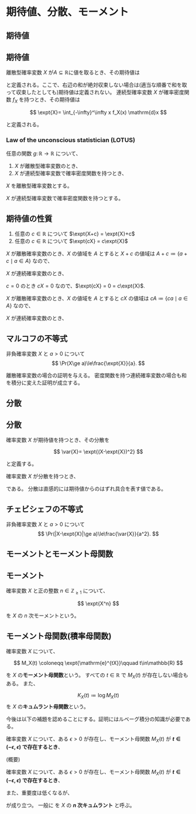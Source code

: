 # 期待値、分散、モーメント

## 期待値

::: {#def-exp}
## 期待値

離散型確率変数 $X$ が$A\subseteq\mathbb{R}$に値を取るとき、その期待値は

\begin{align*}
\expt{X} &= \sum_{\omega \in \Omega} X(\omega) P(\{\omega\})\\
&= \sum_{x\in A} x P(\{\omega\mid X(\omega)=x\})\\
&= \sum_{x\in A} x \Pr(X=x)\\
&= \sum_{x\in A} x f_X(x)
\end{align*}

と定義される。ここで、右辺の和が絶対収束しない場合は(適当な順番で和を取って収束したとしても)期待値は定義されない。
連続型確率変数 $X$ が確率密度関数 $f_X$ を持つとき、その期待値は

$$
\expt{X}= \int_{-\infty}^\infty x f_X(x) \mathrm{d}x
$$

と定義される。
:::

::: {#lem-exp}
### Law of the unconscious statistician (LOTUS)
任意の関数 $g\colon\mathbb{R}\to\mathbb{R}$ について、

1. $X$ が離散型確率変数のとき、
\begin{align*}
\expt{g(X)} &= \sum_{x} g(x) f_X(x).
\end{align*}
1. $X$ が連続型確率変数で確率密度関数を持つとき、
\begin{align*}
\expt{g(X)} &= \int_{-\infty}^\infty g(x) f_X(x) \mathrm{d}x.
\end{align*}
:::
::: {.proof}
$X$ を離散型確率変数とする。
\begin{align*}
\expt{g(X)}
&= \sum_{x} x f_{g(X)}(x)\\
&= \sum_{x} x \Pr(g(X) = x)\\
&= \sum_{x} x \Pr(\{\omega\in\Omega\mid g(X(\omega)) = x\})\\
&= \sum_{x} x \Pr\left(\bigcup_{y\in\mathrm{Image}(X)\colon\, g(y) = x}\{\omega\in\Omega\mid X(\omega) = y\}\right)\\
&= \sum_{x}\sum_{y\in\mathrm{Image}(X)\colon\, g(y) = x} x \Pr\left(\{\omega\in\Omega\mid X(\omega) = y\}\right)\\
&= \sum_{y\in\mathrm{Image}(X)} g(y) f_X(y)
\end{align*}

$X$ が連続型確率変数で確率密度関数を持つとする。
\begin{align*}
\expt{g(X)}
&= \int_{-\infty}^\infty x f_{g(X)}(x)\mathrm{d}x\\
\end{align*}
:::

::: {#lem-exp}
## 期待値の性質

1. 任意の $c\in\mathbb{R}$ について $\expt{X+c} = \expt{X}+c$
1. 任意の $c\in\mathbb{R}$ について $\expt{cX} = c\expt{X}$
:::
::: {.proof}

$X$ が離散確率変数のとき、$X$ の値域を $A$ とすると $X+c$ の値域は $A+c\coloneqq\{a+c\mid a\in A\}$ なので、
\begin{align*}
\expt{X+c} &= \sum_{x\in A+c} x f_{X+c}(x)\\
&= \sum_{x\in A+c} x \Pr(X+c = x)\\
&= \sum_{x'\in A} (x'+c) \Pr(X = x')\qquad(x' = x-c)\\
&= \expt{X}+c.
\end{align*}

$X$ が連続確率変数のとき、
\begin{align*}
\expt{X+c} &= \int_{-\infty}^\infty x f_{X+c}(x) \mathrm{d} x\\
&= \int_{-\infty}^\infty x f_{X}(x-c) \mathrm{d} x\\
&= \int_{-\infty}^\infty (x'+c) f_{X}(x') \mathrm{d} x'\qquad(x'=x-c)\\
&= \expt{X}+c.
\end{align*}

$c=0$ のとき $cX = 0$ なので、$\expt{cX} = 0 = c\expt{X}$.

$X$ が離散確率変数のとき、$X$ の値域を $A$ とすると $cX$ の値域は $cA\coloneqq\{ca\mid a\in A\}$ なので、
\begin{align*}
\expt{cX} &= \sum_{x\in cA} x f_{cX}(x) \\
&= \sum_{x\in cA} x \Pr(cX = x)\\
&= \sum_{x'\in A} cx' \Pr(X = x') \qquad(x' = x/c)\\
&= c\expt{X}
\end{align*}

$X$ が連続確率変数のとき、
\begin{align*}
\expt{cX} &= \int_{-\infty}^\infty x f_{cX}(x) \mathrm{d} x\\
&= \int_{-\infty}^\infty x \frac1{|c|} f_{X}(x/c) \mathrm{d} x\\
&=
\begin{cases}
 \int_{-\infty}^\infty cx'f_{X}(x') \mathrm{d} x'& \text{if } c > 0\\
 \int_{\infty}^{-\infty} -cx'f_{X}(x') \mathrm{d} x'& \text{if } c < 0\\
\end{cases}
\qquad (x' = x/c)\\
&= \int_{-\infty}^\infty c x' f_{X}(x') \mathrm{d} x'\\
&= c\expt{X}
\end{align*}
:::


::: {#thm-markov}
## マルコフの不等式

非負確率変数 $X$ と $a>0$ について
$$
\Pr(X\ge a)\le\frac{\expt{X}}{a}.
$$
:::
::: {.proof}
離散確率変数の場合の証明を与える。
密度関数を持つ連続確率変数の場合も和を積分に変えた証明が成立する。
\begin{align*}
\expt{X} &= \sum_{x\in A} f_X(x) x\\
&= \sum_{x\ge a} f_X(x) x + \sum_{x < a} f_X(x) x\\
&\ge \sum_{x\ge a} f_X(x) x\qquad\qquad (X\ge 0)\\
&\ge \sum_{x\ge a} f_X(x) a\\
&= \Pr(X\ge a) a.
\end{align*}
:::

<!--
::: {#exm-exp}
## 確率変数と期待値の例

非負整数に値を取る確率変数が

$$
\Pr(X = n) = \frac1{2^{n+1}}
$$

を満たすとき、

\begin{align*}
\expt{X} &= \sum_{n\ge 0}\frac{n}{2^{n+1}}\\
&= \left.\sum_{n\ge 0}\frac{n}{x^{n+1}}\right|_{x=2}\\
&= \left.\left(-\sum_{n\ge 0}\frac{1}{x^{n}}\right)'\right|_{x=2}\\
&= \left.\left(-\frac{1}{1-x^{-1}}\right)'\right|_{x=2}\\
\end{align*}
:::
-->

## 分散
::: {#def-exp}
## 分散

確率変数 $X$ が期待値を持つとき、その分散を

$$
\var{X}= \expt{(X-\expt{X})^2}
$$

と定義する。
:::

確率変数 $X$ が分散を持つとき、

\begin{align*}
\var{X} &= \expt{(X-\expt{X})^2}\\
&= \expt{X^2-2X\expt{X}+\expt{X}^2}\\
&= \expt{X^2}-2\expt{X}\expt{X}+\expt{X}^2\\
&= \expt{X^2}-\expt{X}^2
\end{align*}

である。
分散は直感的には期待値からのはずれ具合を表す値である。

::: {#thm-chebyshev}
## チェビシェフの不等式

非負確率変数 $X$ と $a>0$ について
$$
\Pr(|X-\expt{X}|\ge a)\le\frac{\var{X}}{a^2}.
$$
:::
::: {.proof}
\begin{align*}
\Pr(|X-\expt{X}|\ge a)&= \Pr((X-\expt{X})^2\ge a^2)\\
&\le
\frac{\expt{(X-\expt{X})^2}}{a^2} = \frac{\var{X}}{a^2}
\end{align*}
:::

## モーメントとモーメント母関数

::: {#def-moment}
## モーメント

確率変数 $X$ と正の整数 $n\in\mathbb{Z}_{\ge 1}$ について、

$$
\expt{X^n}
$$

を $X$ の $n$ 次モーメントという。
:::

::: {#def-mg}
## モーメント母関数(積率母関数)

確率変数 $X$ について、

$$
M_X(t) \coloneqq \expt{\mathrm{e}^{tX}}\qquad t\in\mathbb{R}
$$

を $X$ の**モーメント母関数**という。
すべての $t\in\mathbb{R}$ で $M_X(t)$ が存在しない場合もある。
また、

$$
K_X(t) \coloneqq \log M_X(t)
$$
を $X$ の**キュムラント母関数**という。
:::

<!--
::: {#thm-convergence}

## ルベーグの優収束定理(概要)

関数列 $(f_n)_{n\ge 0}$ がある関数 $f$ に各点収束するとする。
また、ある関数 $g$ が存在し、

1. $|f_n(x)|\le g(x)$.
1. $\int_{-\infty}^\infty g(x)\mathrm{d}x<\infty$.

を満たすとする。
このとき、

$$
\lim_{n\to\infty} \int_{-\infty}^\infty f_n(x)\mathrm{d}x = \int_{-\infty}^\infty f(x)\mathrm{d}x.
$$

:::
-->

今後は以下の補題を認めることにする。証明にはルベーグ積分の知識が必要である。

::: {#lem-moment}

確率変数 $X$ について、ある $\epsilon >0$ が存在し、モーメント母関数 $M_X(t)$ が **$t\in(-\epsilon,\epsilon)$ で存在するとき**、

\begin{align*}
M_X(t) &=\sum_{n\ge 0}\frac{\expt{X^n}}{n!}t^n\\
\expt{X^n} &= \left.\frac{\mathrm{d}^n M_X(t)}{\mathrm{d} t^n}\right|_{t=0}.
\end{align*}
:::
::: {.proof}
(概要)
\begin{align*}
M_X(t) &= \expt{\mathrm{e}^{tX}}\\
&=\expt{\sum_{n\ge 0}\frac{(tX)^n}{n!}}\\
&=\sum_{n\ge 0}\expt{\frac{(tX)^n}{n!}}\qquad\text{\textsf{(この無限和と期待値の交換が定理の条件より正当化される)}}.
\end{align*}
:::

::: {#cor-cumulant}
確率変数 $X$ について、ある $\epsilon >0$ が存在し、モーメント母関数 $M_X(t)$ が **$t\in(-\epsilon,\epsilon)$ で存在するとき**、

\begin{align*}
\left.\frac{\mathrm{d} K_X(t)}{\mathrm{d} t}\right|_{t=0} &= \expt{X}\\
\left.\frac{\mathrm{d}^2 K_X(t)}{\mathrm{d} t^2}\right|_{t=0} &=  \var{X}.
\end{align*}
:::
::: {.proof}
\begin{align*}
\left.\frac{\mathrm{d} K_X(t)}{\mathrm{d} t}\right|_{t=0} &= \left.\frac{M'_X(t)}{M_X(t)}\right|_{t=0}=\expt{X}\\
\left.\frac{\mathrm{d}^2 K_X(t)}{\mathrm{d} t^2}\right|_{t=0} &= \left.\frac{M''_X(t)M_X(t) - M'_X(t)^2}{M_X(t)^2}\right|_{t=0} = M''_X(0) - M'_X(0)^2 = \var{X}.
\end{align*}
:::

また、重要度は低くなるが、

\begin{align*}
\left.\frac{\mathrm{d}^3 K_X(t)}{\mathrm{d} t^3}\right|_{t=0} &= \expt{(X - \expt{X})^3}\\
\left.\frac{\mathrm{d}^4 K_X(t)}{\mathrm{d} t^4}\right|_{t=0} &= \expt{(X - \expt{X})^4} - 3\var{X}^2
\end{align*}

が成り立つ。
一般に
\begin{align*}
\kappa_n(X) &\coloneqq \left.\frac{\mathrm{d}^n K_X(t)}{\mathrm{d} t^n}\right|_{t=0}
\end{align*}
を $X$ の **$n$ 次キュムラント** と呼ぶ。
